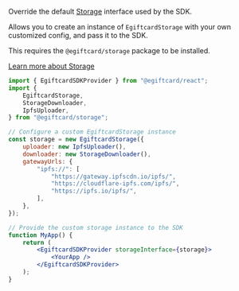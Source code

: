 
Override the default [Storage](/storage) interface used by the SDK.

Allows you to create an instance of `EgiftcardStorage` with your own customized config, and pass it to the SDK.

<Callout variant='info'>

This requires the `@egiftcard/storage` package to be installed.

[Learn more about Storage](/storage)

</Callout>

```jsx
import { EgiftcardSDKProvider } from "@egiftcard/react";
import {
	EgiftcardStorage,
	StorageDownloader,
	IpfsUploader,
} from "@egiftcard/storage";

// Configure a custom EgiftcardStorage instance
const storage = new EgiftcardStorage({
	uploader: new IpfsUploader(),
	downloader: new StorageDownloader(),
	gatewayUrls: {
		"ipfs://": [
			"https://gateway.ipfscdn.io/ipfs/",
			"https://cloudflare-ipfs.com/ipfs/",
			"https://ipfs.io/ipfs/",
		],
	},
});

// Provide the custom storage instance to the SDK
function MyApp() {
	return (
		<EgiftcardSDKProvider storageInterface={storage}>
			<YourApp />
		</EgiftcardSDKProvider>
	);
}
```
